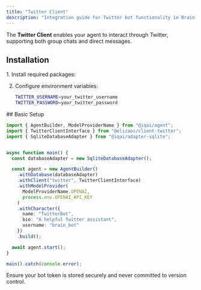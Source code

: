 ```yaml
---
title: "Twitter Client"
description: "Integration guide for Twitter bot functionality in Brain Framework"
---
```



The **Twitter Client** enables your agent to interact through Twitter, supporting both group chats and direct messages.

## Installation

<Steps>
1. Install required packages:
   <PackageManagers pkg="github:elizaos-plugins/client-twitter @elizaos/core@0.25.9" />

2. Configure environment variables:
   ```bash
   TWITTER_USERNAME=your_twitter_username
   TWITTER_PASSWORD=your_twitter_password
   ```
</Steps>
## Basic Setup

```typescript
import { AgentBuilder, ModelProviderName } from "@iqai/agent";
import { TwitterClientInterface } from "@elizaos/client-twitter";
import { SqliteDatabaseAdapter } from "@iqai/adapter-sqlite";


async function main() {
  const databaseAdapter = new SqliteDatabaseAdapter();

  const agent = new AgentBuilder()
    .withDatabase(databaseAdapter)
    .withClient("twitter", TwitterClientInterface)
    .withModelProvider(
      ModelProviderName.OPENAI,
      process.env.OPENAI_API_KEY
    )
    .withCharacter({
      name: "TwitterBot",
      bio: "A helpful Twitter assistant",
      username: "brain_bot"
    })
    .build();

  await agent.start();
}

main().catch(console.error);
```

<Aside type="caution">
Ensure your bot token is stored securely and never committed to version control.
</Aside>